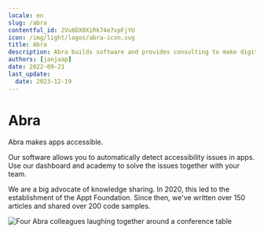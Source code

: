 ```yaml
---
locale: en
slug: /abra
contentful_id: 2Vu6DX0XiRk74e7vpFjYU
icon: /img/light/logos/abra-icon.svg
title: Abra
description: Abra builds software and provides consulting to make digital accessibility understandable for everyone.
authors: [janjaap]
date: 2022-09-21
last_update:
  date: 2023-12-19
---
```


# Abra

Abra makes apps accessible.

Our software allows you to automatically detect accessibility issues in apps. Use our dashboard and academy to solve the issues together with your team.

We are a big advocate of knowledge sharing. In 2020, this led to the establishment of the Appt Foundation. Since then, we've written over 150 articles and shared over 200 code samples.

<CustomLink url="https://abra.ai" label="Visit the website of Abra" external={true} appearance="primaryButton" />

<Image src="/img/light/abra-company.jpg" alt="Four Abra colleagues laughing together around a conference table"/>
